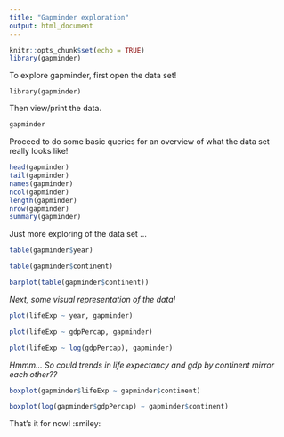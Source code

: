 ---
title: "Gapminder exploration"
output: html_document
---

```{r setup, include=FALSE}
knitr::opts_chunk$set(echo = TRUE)
library(gapminder)
```

To explore gapminder, first open the data set!

```
library(gapminder)
```

Then view/print the data.

```{r print, echo=TRUE}
gapminder
```
Proceed to do some basic queries for an overview of what the data set really looks like!

```{r basic queries, echo=TRUE}
head(gapminder)
tail(gapminder)
names(gapminder)
ncol(gapminder)
length(gapminder)
nrow(gapminder)
summary(gapminder)
```

Just more exploring of the data set ...

```{r more queries, echo=TRUE}
table(gapminder$year)

table(gapminder$continent)

barplot(table(gapminder$continent))

```


*Next, some visual representation of the data!*


```{r basic plots, echo=TRUE}

plot(lifeExp ~ year, gapminder)

plot(lifeExp ~ gdpPercap, gapminder)

plot(lifeExp ~ log(gdpPercap), gapminder)


```


*Hmmm... So could trends in life expectancy and gdp by continent mirror each other??*


```{r more plots, echo =TRUE}
boxplot(gapminder$lifeExp ~ gapminder$continent)

boxplot(log(gapminder$gdpPercap) ~ gapminder$continent)

```


That's it for now! :smiley:



